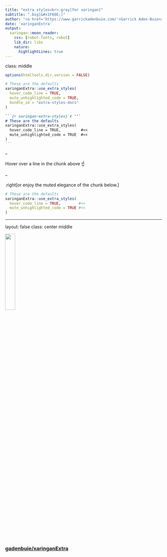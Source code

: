 ```yaml
---
title: "extra styles<br>.gray[for xaringan]"
subtitle: ".big[&#x1F60E;]"
author: "<a href='https://www.garrickadenbuie.com/'>Garrick Aden-Buie<a>"
date: 'xaringanExtra'
output:
  xaringan::moon_reader:
    css: [robot-fonts, robot]
    lib_dir: libs
    nature:
      highlightLines: true
---
```


class: middle

```r
options(htmltools.dir.version = FALSE)

# These are the defaults
xaringanExtra::use_extra_styles(
  hover_code_line = TRUE,
  mute_unhighlighted_code = TRUE,
  bundle_id = "extra-styles-docs"
)
```

````markdown
```{r xaringan-extra-styles}`r ''`
# These are the defaults
xaringanExtra::use_extra_styles(
  hover_code_line = TRUE,         #<<
  mute_unhighlighted_code = TRUE  #<<
)
```
````

--

Hover over a line in the chunk above &#x261D;&#xFE0F;

--

.right[or enjoy the muted elegance of the chunk below.]

```r
# These are the defaults
xaringanExtra::use_extra_styles(
  hover_code_line = TRUE,        #<<
  mute_unhighlighted_code = TRUE #<<
)
```

---
layout: false
class: center middle

<img src="https://github.githubassets.com/images/modules/logos_page/GitHub-Mark.png" width="25%" />

### [gadenbuie/xaringanExtra](https://github.com/gadenbuie/xaringanExtra)
